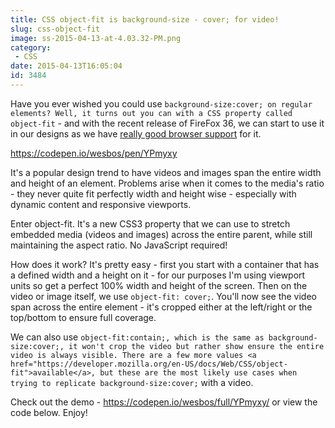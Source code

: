 ```yaml
---
title: CSS object-fit is background-size - cover; for video!
slug: css-object-fit
image: ss-2015-04-13-at-4.03.32-PM.png
category:
 - CSS
date: 2015-04-13T16:05:04
id: 3484
---
```


Have you ever wished you could use `background-size:cover; on regular elements? Well, it turns out you can with a CSS property called object-fit` - and with the recent release of FireFox 36, we can start to use it in our designs as we have <a href="https://developer.mozilla.org/en-US/docs/Web/CSS/object-fit#Browser_compatibility">really good browser support</a> for it.

https://codepen.io/wesbos/pen/YPmyxy

It's a popular design trend to have videos and images span the entire width and height of an element. Problems arise when it comes to the media's ratio - they never quite fit perfectly width and height wise - especially with dynamic content and responsive viewports.

Enter object-fit. It's a new CSS3 property that we can use to stretch embedded media (videos and images) across the entire parent, while still maintaining the aspect ratio. No JavaScript required!

How does it work? It's pretty easy - first you start with a container that has a defined width and a height on it - for our purposes I'm using viewport units so get a perfect 100% width and height of the screen. Then on the video or image itself, we use `object-fit: cover;`.  You'll now see the video span across the entire element - it's cropped either at the left/right or the top/bottom to ensure full coverage.

We can also use `object-fit:contain;, which is the same as background-size:cover;, it won't crop the video but rather show ensure the entire video is always visible. There are a few more values <a href="https://developer.mozilla.org/en-US/docs/Web/CSS/object-fit">available</a>, but these are the most likely use cases when trying to replicate background-size:cover;` with a video.

Check out the demo - <a href="https://codepen.io/wesbos/full/YPmyxy/">https://codepen.io/wesbos/full/YPmyxy/</a> or view the code below. Enjoy!
